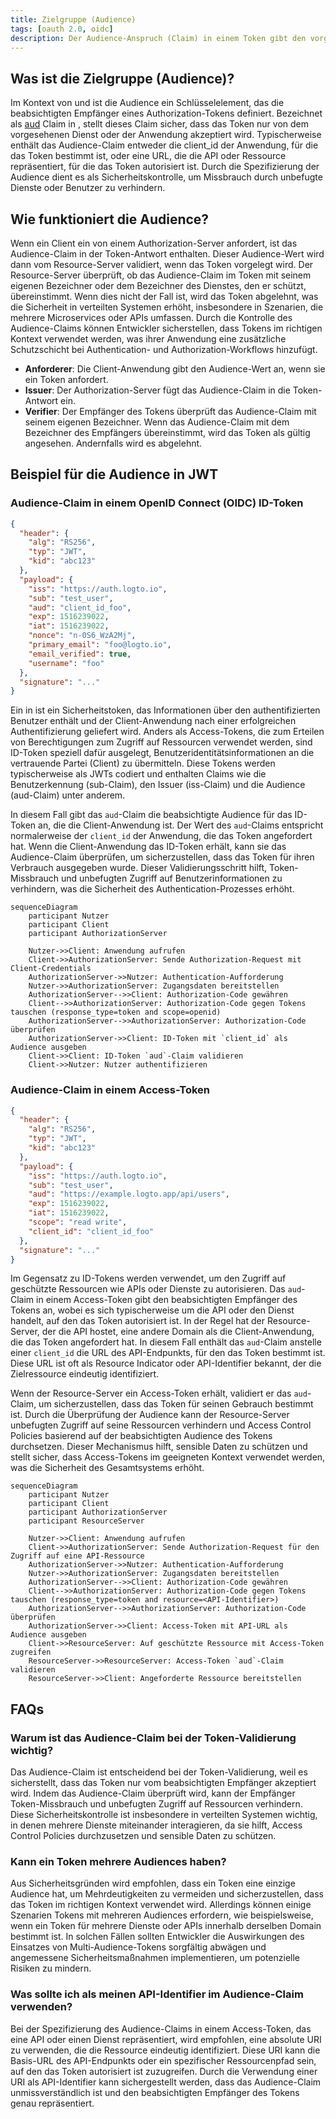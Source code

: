 ```yaml
---
title: Zielgruppe (Audience)
tags: [oauth 2.0, oidc]
description: Der Audience-Anspruch (Claim) in einem Token gibt den vorgesehenen Empfänger an, typischerweise die Client-Anwendung oder die API-Ressource. Er stellt sicher, dass das Token nur vom richtigen Dienst verwendet wird, was die Sicherheit durch Verhinderung von unbefugtem Zugriff erhöht.
---
```


## Was ist die Zielgruppe (Audience)?

Im Kontext von <Ref slug="authentication" /> und <Ref slug="authorization" /> ist die Audience ein Schlüsselelement, das die beabsichtigten Empfänger eines Authorization-Tokens definiert. Bezeichnet als [aud](https://datatracker.ietf.org/doc/html/rfc7519#section-4.1.3) Claim in <Ref slug="jwt" />, stellt dieses Claim sicher, dass das Token nur von dem vorgesehenen Dienst oder der Anwendung akzeptiert wird. Typischerweise enthält das Audience-Claim entweder die client_id der Anwendung, für die das Token bestimmt ist, oder eine URL, die die API oder Ressource repräsentiert, für die das Token autorisiert ist. Durch die Spezifizierung der Audience dient es als Sicherheitskontrolle, um Missbrauch durch unbefugte Dienste oder Benutzer zu verhindern.

## Wie funktioniert die Audience?

Wenn ein Client ein <Ref slug="access-token" /> von einem Authorization-Server anfordert, ist das Audience-Claim in der Token-Antwort enthalten. Dieser Audience-Wert wird dann vom Resource-Server validiert, wenn das Token vorgelegt wird. Der Resource-Server überprüft, ob das Audience-Claim im Token mit seinem eigenen Bezeichner oder dem Bezeichner des Dienstes, den er schützt, übereinstimmt. Wenn dies nicht der Fall ist, wird das Token abgelehnt, was die Sicherheit in verteilten Systemen erhöht, insbesondere in Szenarien, die mehrere Microservices oder APIs umfassen. Durch die Kontrolle des Audience-Claims können Entwickler sicherstellen, dass Tokens im richtigen Kontext verwendet werden, was ihrer Anwendung eine zusätzliche Schutzschicht bei Authentication- und Authorization-Workflows hinzufügt.

- **Anforderer**: Die Client-Anwendung gibt den Audience-Wert an, wenn sie ein Token anfordert.
- **Issuer**: Der Authorization-Server fügt das Audience-Claim in die Token-Antwort ein.
- **Verifier**: Der Empfänger des Tokens überprüft das Audience-Claim mit seinem eigenen Bezeichner. Wenn das Audience-Claim mit dem Bezeichner des Empfängers übereinstimmt, wird das Token als gültig angesehen. Andernfalls wird es abgelehnt.

## Beispiel für die Audience in JWT

### Audience-Claim in einem OpenID Connect (OIDC) ID-Token

```json
{
  "header": {
    "alg": "RS256",
    "typ": "JWT",
    "kid": "abc123"
  },
  "payload": {
    "iss": "https://auth.logto.io",
    "sub": "test_user",
    "aud": "client_id_foo",
    "exp": 1516239022,
    "iat": 1516239022,
    "nonce": "n-0S6_WzA2Mj",
    "primary_email": "foo@logto.io",
    "email_verified": true,
    "username": "foo"
  },
  "signature": "..."
}
```

Ein <Ref slug="id-token" /> in <Ref slug="openid-connect" /> ist ein Sicherheitstoken, das Informationen über den authentifizierten Benutzer enthält und der Client-Anwendung nach einer erfolgreichen Authentifizierung geliefert wird. Anders als Access-Tokens, die zum Erteilen von Berechtigungen zum Zugriff auf Ressourcen verwendet werden, sind ID-Token speziell dafür ausgelegt, Benutzeridentitätsinformationen an die vertrauende Partei (Client) zu übermitteln. Diese Tokens werden typischerweise als JWTs codiert und enthalten Claims wie die Benutzerkennung (sub-Claim), den Issuer (iss-Claim) und die Audience (aud-Claim) unter anderem.

In diesem Fall gibt das `aud`-Claim die beabsichtigte Audience für das ID-Token an, die die Client-Anwendung ist. Der Wert des `aud`-Claims entspricht normalerweise der `client_id` der Anwendung, die das Token angefordert hat. Wenn die Client-Anwendung das ID-Token erhält, kann sie das Audience-Claim überprüfen, um sicherzustellen, dass das Token für ihren Verbrauch ausgegeben wurde. Dieser Validierungsschritt hilft, Token-Missbrauch und unbefugten Zugriff auf Benutzerinformationen zu verhindern, was die Sicherheit des Authentication-Prozesses erhöht.

```mermaid
sequenceDiagram
    participant Nutzer
    participant Client
    participant AuthorizationServer

    Nutzer->>Client: Anwendung aufrufen
    Client->>AuthorizationServer: Sende Authorization-Request mit Client-Credentials
    AuthorizationServer->>Nutzer: Authentication-Aufforderung
    Nutzer->>AuthorizationServer: Zugangsdaten bereitstellen
    AuthorizationServer-->>Client: Authorization-Code gewähren
    Client-->>AuthorizationServer: Authorization-Code gegen Tokens tauschen (response_type=token and scope=openid)
    AuthorizationServer-->>AuthorizationServer: Authorization-Code überprüfen
    AuthorizationServer->>Client: ID-Token mit `client_id` als Audience ausgeben
    Client->>Client: ID-Token `aud`-Claim validieren
    Client->>Nutzer: Nutzer authentifizieren
```

### Audience-Claim in einem Access-Token

```json
{
  "header": {
    "alg": "RS256",
    "typ": "JWT",
    "kid": "abc123"
  },
  "payload": {
    "iss": "https://auth.logto.io",
    "sub": "test_user",
    "aud": "https://example.logto.app/api/users",
    "exp": 1516239022,
    "iat": 1516239022,
    "scope": "read write",
    "client_id": "client_id_foo"
  },
  "signature": "..."
}
```

Im Gegensatz zu ID-Tokens werden <Ref slug="access-token" /> verwendet, um den Zugriff auf geschützte Ressourcen wie APIs oder Dienste zu autorisieren. Das `aud`-Claim in einem Access-Token gibt den beabsichtigten Empfänger des Tokens an, wobei es sich typischerweise um die API oder den Dienst handelt, auf den das Token autorisiert ist. In der Regel hat der Resource-Server, der die API hostet, eine andere Domain als die Client-Anwendung, die das Token angefordert hat. In diesem Fall enthält das `aud`-Claim anstelle einer `client_id` die URL des API-Endpunkts, für den das Token bestimmt ist. Diese URL ist oft als Resource Indicator oder API-Identifier bekannt, der die Zielressource eindeutig identifiziert.

Wenn der Resource-Server ein Access-Token erhält, validiert er das `aud`-Claim, um sicherzustellen, dass das Token für seinen Gebrauch bestimmt ist. Durch die Überprüfung der Audience kann der Resource-Server unbefugten Zugriff auf seine Ressourcen verhindern und Access Control Policies basierend auf der beabsichtigten Audience des Tokens durchsetzen. Dieser Mechanismus hilft, sensible Daten zu schützen und stellt sicher, dass Access-Tokens im geeigneten Kontext verwendet werden, was die Sicherheit des Gesamtsystems erhöht.

```mermaid
sequenceDiagram
    participant Nutzer
    participant Client
    participant AuthorizationServer
    participant ResourceServer

    Nutzer->>Client: Anwendung aufrufen
    Client->>AuthorizationServer: Sende Authorization-Request für den Zugriff auf eine API-Ressource
    AuthorizationServer->>Nutzer: Authentication-Aufforderung
    Nutzer->>AuthorizationServer: Zugangsdaten bereitstellen
    AuthorizationServer-->>Client: Authorization-Code gewähren
    Client-->>AuthorizationServer: Authorization-Code gegen Tokens tauschen (response_type=token and resource=<API-Identifier>)
    AuthorizationServer-->>AuthorizationServer: Authorization-Code überprüfen
    AuthorizationServer->>Client: Access-Token mit API-URL als Audience ausgeben
    Client->>ResourceServer: Auf geschützte Ressource mit Access-Token zugreifen
    ResourceServer->>ResourceServer: Access-Token `aud`-Claim validieren
    ResourceServer->>Client: Angeforderte Ressource bereitstellen
```

## FAQs

### Warum ist das Audience-Claim bei der Token-Validierung wichtig?

Das Audience-Claim ist entscheidend bei der Token-Validierung, weil es sicherstellt, dass das Token nur vom beabsichtigten Empfänger akzeptiert wird. Indem das Audience-Claim überprüft wird, kann der Empfänger Token-Missbrauch und unbefugten Zugriff auf Ressourcen verhindern. Diese Sicherheitskontrolle ist insbesondere in verteilten Systemen wichtig, in denen mehrere Dienste miteinander interagieren, da sie hilft, Access Control Policies durchzusetzen und sensible Daten zu schützen.

### Kann ein Token mehrere Audiences haben?

Aus Sicherheitsgründen wird empfohlen, dass ein Token eine einzige Audience hat, um Mehrdeutigkeiten zu vermeiden und sicherzustellen, dass das Token im richtigen Kontext verwendet wird. Allerdings können einige Szenarien Tokens mit mehreren Audiences erfordern, wie beispielsweise, wenn ein Token für mehrere Dienste oder APIs innerhalb derselben Domain bestimmt ist. In solchen Fällen sollten Entwickler die Auswirkungen des Einsatzes von Multi-Audience-Tokens sorgfältig abwägen und angemessene Sicherheitsmaßnahmen implementieren, um potenzielle Risiken zu mindern.

### Was sollte ich als meinen API-Identifier im Audience-Claim verwenden?

Bei der Spezifizierung des Audience-Claims in einem Access-Token, das eine API oder einen Dienst repräsentiert, wird empfohlen, eine absolute URI zu verwenden, die die Ressource eindeutig identifiziert. Diese URI kann die Basis-URL des API-Endpunkts oder ein spezifischer Ressourcenpfad sein, auf den das Token autorisiert ist zuzugreifen. Durch die Verwendung einer URI als API-Identifier kann sichergestellt werden, dass das Audience-Claim unmissverständlich ist und den beabsichtigten Empfänger des Tokens genau repräsentiert.